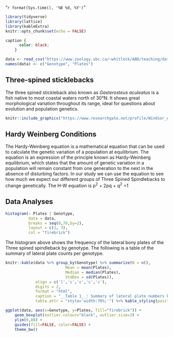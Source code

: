 "`r format(Sys.time(), '%B %d, %Y')`"  

```r
library(tidyverse)
library(lattice)
library(kableExtra)
knitr::opts_chunk$set(echo = FALSE)
```
 <!-- This is the info for the setup --> 
 
```css
caption {
      color: black;
    }
```
 <!-- This is the code for caption styling --> 
 
```r
data <- read_csv("https://www.zoology.ubc.ca/~whitlock/ABD/teaching/datasets/03/03e3SticklebackPlates.csv")
names(data) <- c("Genotype", "Plates")
```
 <!-- This is the code for the data --> 

## Three-spined sticklebacks 
The three spined stickleback also known as _Gasterosteus aculeatus_ is a fish native to most coastal waters north of 30°N. It shows great morphological variation throughout its range, ideal for questions about evolution and population genetics.  

```r
knitr::include_graphics("https://www.researchgate.net/profile/Windsor_Aguirre/publication/285915049/figure/fig2/AS:318190618988545@1452873963743/Lateral-plate-morphs-of-Gasterosteus-aculeatus-A-low-B-partial-C-complete-From_W640.jpg")

```
 <!-- This chunk is for is for setting up the picture --> 

## Hardy Weinberg Conditions  
The Hardy-Weinberg equation is a mathematical equation that can be used to calculate the genetic variation of a population at equilibrium. The equation is an expression of the principle known as Hardy-Weinberg equilibrium, which states that the amount of genetic variation in a population will remain constant from one generation to the next in the absence of disturbing factors. In our study we can use the equation to see how much we expect our different groups of Three Spined Spindlebacks to change genetically. The H-W equation is p<sup>2</sup> + 2pq + q<sup>2</sup> =1  

## Data Analyses  
```r
histogram(~ Plates | Genotype, 
		  data = data, 
		  breaks = seq(0,70,by=2),
		  layout = c(1, 3), 
		  col = "firebrick")

```
 <!-- This is chunk for the histograms --> 
The histogram above shows the frequency of the lateral bony plates of the Three spined spindleback by genotype. The following is a table of the summary of lateral plate counts per genotype.  
```r
knitr::kable(data %>% group_by(Genotype) %>% summarize(N = n(), 
			 			  Mean = mean(Plates), 
			 			  Median = median(Plates), 
			 			  StdDev = sd(Plates)), 
			 align = c('l','c','c','c','c'), 
			 digits = 2,
			 format = "html", 
			 caption = "__Table 1__: Summary of lateral plate numbers by genotype",
			 table.attr = "style='width:70%;'") %>% kable_styling(position = "center")

```
 <!-- This chunk is for the summary table data -->  
```r
ggplot(data, aes(x=Genotype, y=Plates, fill="firebrick")) + 
	geom_boxplot(outlier.colour="black", outlier.size=3) + 
	ylim(0,80) + 
	guides(fill=FALSE, color=FALSE) +
	theme_bw()
```
 <!-- This is the boxplot chunk --> 
 






 

